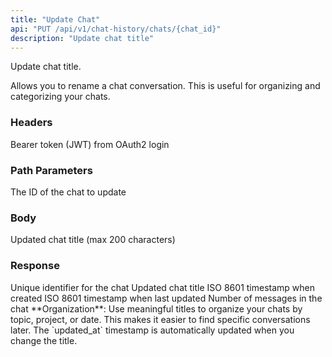 ```yaml
---
title: "Update Chat"
api: "PUT /api/v1/chat-history/chats/{chat_id}"
description: "Update chat title"
---
```


Update chat title.

Allows you to rename a chat conversation. This is useful for organizing and categorizing your chats.

### Headers

<ParamField header="Authorization" type="string" required>
  Bearer token (JWT) from OAuth2 login
</ParamField>

### Path Parameters

<ParamField path="chat_id" type="string" required>
  The ID of the chat to update
</ParamField>

### Body

<ParamField body="title" type="string" required>
  Updated chat title (max 200 characters)
</ParamField>

### Response

<ResponseField name="id" type="string">
  Unique identifier for the chat
</ResponseField>

<ResponseField name="title" type="string">
  Updated chat title
</ResponseField>

<ResponseField name="created_at" type="string">
  ISO 8601 timestamp when created
</ResponseField>

<ResponseField name="updated_at" type="string">
  ISO 8601 timestamp when last updated
</ResponseField>

<ResponseField name="message_count" type="integer">
  Number of messages in the chat
</ResponseField>

<Tip>
  **Organization**: Use meaningful titles to organize your chats by topic, project, or date. This makes it easier to find specific conversations later.
</Tip>

<Note>
  The `updated_at` timestamp is automatically updated when you change the title.
</Note>

